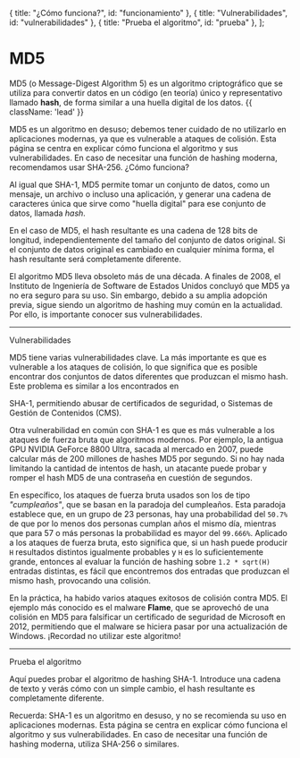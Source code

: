 

  { title: "¿Cómo funciona?", id: "funcionamiento" },
  { title: "Vulnerabilidades", id: "vulnerabilidades" },
  { title: "Prueba el algoritmo", id: "prueba" },
];

# MD5

MD5 (o Message-Digest Algorithm 5) es un algoritmo criptográfico que se utiliza para
convertir datos en un código (en teoría) único y representativo llamado **hash**, de forma
similar a una huella digital de los datos. {{ className: 'lead' }}

<Note>
  MD5 es un algoritmo en desuso; debemos tener cuidado de no utilizarlo en
  aplicaciones modernas, ya que es vulnerable a ataques de colisión. Esta página
  se centra en explicar cómo funciona el algoritmo y sus vulnerabilidades. En
  caso de necesitar una función de hashing moderna, recomendamos usar SHA-256.
</Note>

<Heading level={2} id="funcionamiento">
  ¿Cómo funciona?
</Heading>

Al igual que <Link href="/sha-1">SHA-1</Link>, MD5 permite tomar un conjunto de datos, como un
mensaje, un archivo o incluso una aplicación, y generar una cadena de caracteres única
que sirve como "huella digital" para ese conjunto de datos, llamada _hash_.

<HashingExampleImages index={0} />

En el caso de MD5, el hash resultante es una cadena de 128 bits de longitud,
independientemente del tamaño del conjunto de datos original. Si el conjunto de datos
original es cambiado en cualquier mínima forma, el hash resultante será completamente
diferente.

El algoritmo MD5 lleva obsoleto más de una década. A finales de 2008, el Instituto de
Ingeniería de Software de Estados Unidos concluyó que MD5 ya no era seguro para su uso.
Sin embargo, debido a su amplia adopción previa, sigue siendo un algoritmo de hashing
muy común en la actualidad. Por ello, is importante conocer sus vulnerabilidades.

---

<Heading level={2} id="vulnerabilidades">
  Vulnerabilidades
</Heading>

MD5 tiene varias vulnerabilidades clave. La más importante es que es vulnerable a los
ataques de colisión, lo que significa que es posible encontrar dos conjuntos de datos
diferentes que produzcan el mismo hash. Este problema es similar a los encontrados en

<Link href="/sha-1#ruptura">SHA-1</Link>, permitiendo abusar de certificados de
seguridad, o Sistemas de Gestión de Contenidos (CMS).

Otra vulnerabilidad en común con SHA-1 es que es más vulnerable a los ataques de fuerza
bruta que algoritmos modernos. Por ejemplo, la antigua GPU NVIDIA GeForce 8800 Ultra,
sacada al mercado en 2007, puede calcular más de 200 millones de hashes MD5 por segundo.
Si no hay nada limitando la cantidad de intentos de hash, un atacante puede probar y
romper el hash MD5 de una contraseña en cuestión de segundos.

En específico, los ataques de fuerza bruta usados son los de tipo _"cumpleaños"_, que se
basan en la paradoja del cumpleaños. Esta paradoja establece que, en un grupo de 23
personas, hay una probabilidad del `50.7%` de que por lo menos dos personas cumplan años
el mismo día, mientras que para 57 o más personas la probabilidad es mayor del `99.666%`.
Aplicado a los ataques de fuerza bruta, esto significa que, si un hash puede producir `H`
resultados distintos igualmente probables y `H` es lo suficientemente grande, entonces
al evaluar la función de hashing sobre `1.2 * sqrt(H)` entradas distintas, es fácil que
encontremos dos entradas que produzcan el mismo hash, provocando una colisión.

En la práctica, ha habido varios ataques exitosos de colisión contra MD5. El ejemplo más
conocido es el malware **Flame**, que se aprovechó de una colisión en MD5 para falsificar
un certificado de seguridad de Microsoft en 2012, permitiendo que el malware se hiciera
pasar por una actualización de Windows. ¡Recordad no utilizar este algoritmo!

---

<Heading level={2} id="prueba">
  Prueba el algoritmo
</Heading>

Aquí puedes probar el algoritmo de hashing SHA-1. Introduce una cadena de texto y verás
cómo con un simple cambio, el hash resultante es completamente diferente.

Recuerda: SHA-1 es un algoritmo en desuso, y no se recomienda su uso en aplicaciones
modernas. Esta página se centra en explicar cómo funciona el algoritmo y sus
vulnerabilidades. En caso de necesitar una función de hashing moderna, utiliza SHA-256 o
similares.

<HashComparer algorithm="MD5" />
